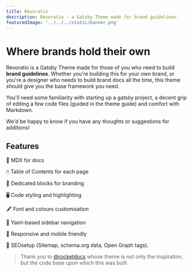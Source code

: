 ```yaml
---
title: Revoratio
description: Revoratio - a Gatsby Theme made for brand guidelines. 
featuredImage: '../../../static/banner.png'
---
```


# Where brands hold their own

Revoratio is a Gatsby Theme made for those of you who need to build **brand guidelines**. Whether you're building this for your own brand, or you're a designer who needs to build brand docs all the time, this theme should give you the base framework you need. 

You'll need some familiarity with starting up a gatsby project, a decent grip of editing a few code files (guided in the theme guide) and comfort with Markdown. 

We'd be happy to know if you have any thoughts or suggestions for additions!

## Features

📝 MDX for docs

🖱 Table of Contents for each page

🎨 Dedicated blocks for branding

🖥 Code styling and highlighting

🖋 Font and colours customisation

🚩 Yaml-based sidebar navigation

📱 Responsive and mobile friendly

🔎 SEOsetup (Sitemap, schema.org data, Open Graph tags).


> Thank you to [@rocketdocs](https://rocketdocs.netlify.app) whose theme is not only the inspiration, but the code base upon which this was built